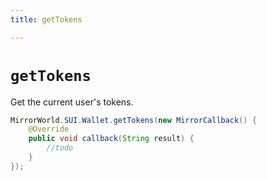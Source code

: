 ```yaml
---
title: getTokens

---
```


# `getTokens`
Get the current user's tokens.

```java
MirrorWorld.SUI.Wallet.getTokens(new MirrorCallback() {
    @Override
    public void callback(String result) {
        //todo
    }
});
```
